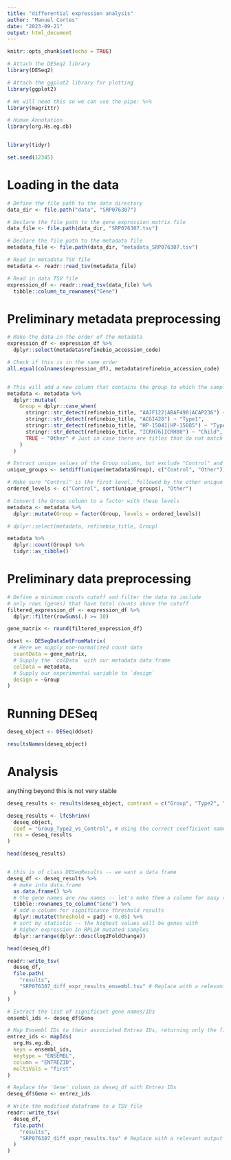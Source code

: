 ```yaml
---
title: "differential expression analysis"
author: "Manuel Cortes"
date: "2023-09-21"
output: html_document
---
```


```r
knitr::opts_chunk$set(echo = TRUE)

# Attach the DESeq2 library
library(DESeq2)

# Attach the ggplot2 library for plotting
library(ggplot2)

# We will need this so we can use the pipe: %>%
library(magrittr)

# Human Annotation
library(org.Hs.eg.db)


library(tidyr)

set.seed(12345)
```

# Loading in the data

```r
# Define the file path to the data directory
data_dir <- file.path("data", "SRP076307")

# Declare the file path to the gene expression matrix file
data_file <- file.path(data_dir, "SRP076307.tsv")

# Declare the file path to the metadata file
metadata_file <- file.path(data_dir, "metadata_SRP076307.tsv")

# Read in metadata TSV file
metadata <- readr::read_tsv(metadata_file)

# Read in data TSV file
expression_df <- readr::read_tsv(data_file) %>%
  tibble::column_to_rownames("Gene")
```

# Preliminary metadata preprocessing

```r
# Make the data in the order of the metadata
expression_df <- expression_df %>%
  dplyr::select(metadata$refinebio_accession_code)

# Check if this is in the same order
all.equal(colnames(expression_df), metadata$refinebio_accession_code)


# This will add a new column that contains the group to which the samples belong to
metadata <- metadata %>%
  dplyr::mutate(
    Group = dplyr::case_when(
      stringr::str_detect(refinebio_title, "AAJF122|ABAF490|ACAP236") ~ "Control",
      stringr::str_detect(refinebio_title, "ACGI428") ~ "Type1",
      stringr::str_detect(refinebio_title, "HP-15041|HP-15085") ~ "Type2",
      stringr::str_detect(refinebio_title, "ICRH76|ICRH80") ~ "Child",
      TRUE ~ "Other" # Just in case there are titles that do not match any of the above
    )
  )

# Extract unique values of the Group column, but exclude "Control" and "Other"
unique_groups <- setdiff(unique(metadata$Group), c("Control", "Other"))

# Make sure "Control" is the first level, followed by the other unique values, and "Other" is the last level
ordered_levels <- c("Control", sort(unique_groups), "Other")

# Convert the Group column to a factor with these levels
metadata <- metadata %>%
  dplyr::mutate(Group = factor(Group, levels = ordered_levels))

# dplyr::select(metadata, refinebio_title, Group)

metadata %>%
  dplyr::count(Group) %>%
  tidyr::as_tibble()


```

# Preliminary data preprocessing

```r
# Define a minimum counts cutoff and filter the data to include
# only rows (genes) that have total counts above the cutoff
filtered_expression_df <- expression_df %>%
  dplyr::filter(rowSums(.) >= 10)

gene_matrix <- round(filtered_expression_df)

ddset <- DESeqDataSetFromMatrix(
  # Here we supply non-normalized count data
  countData = gene_matrix,
  # Supply the `colData` with our metadata data frame
  colData = metadata,
  # Supply our experimental variable to `design`
  design = ~Group
)
```

# Running DESeq

```r
deseq_object <- DESeq(ddset)
```
```r
resultsNames(deseq_object)
```

# Analysis

anything beyond this is not very stable

```r
deseq_results <- results(deseq_object, contrast = c("Group", "Type2", "Control"))

deseq_results <- lfcShrink(
  deseq_object,
  coef = "Group_Type2_vs_Control", # Using the correct coefficient name
  res = deseq_results
)

head(deseq_results)


# this is of class DESeqResults -- we want a data frame
deseq_df <- deseq_results %>%
  # make into data.frame
  as.data.frame() %>%
  # the gene names are row names -- let's make them a column for easy display
  tibble::rownames_to_column("Gene") %>%
  # add a column for significance threshold results
  dplyr::mutate(threshold = padj < 0.05) %>%
  # sort by statistic -- the highest values will be genes with
  # higher expression in RPL10 mutated samples
  dplyr::arrange(dplyr::desc(log2FoldChange))

head(deseq_df)

readr::write_tsv(
  deseq_df,
  file.path(
    "results",
    "SRP076307_diff_expr_results_ensembl.tsv" # Replace with a relevant output file name
  )
)
```


```r
# Extract the list of significant gene names/IDs
ensembl_ids <- deseq_df$Gene

# Map Ensembl IDs to their associated Entrez IDs, returning only the first mapping when multiple exist
entrez_ids <- mapIds(
  org.Hs.eg.db,
  keys = ensembl_ids,
  keytype = "ENSEMBL",
  column = "ENTREZID",
  multiVals = "first"
)

# Replace the 'Gene' column in deseq_df with Entrez IDs
deseq_df$Gene <- entrez_ids

# Write the modified dataframe to a TSV file
readr::write_tsv(
  deseq_df,
  file.path(
    "results",
    "SRP076307_diff_expr_results.tsv" # Replace with a relevant output file name if necessary
  )
)



```

